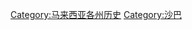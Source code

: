 {{commons category|History of Sabah}}

[[Category:马来西亚各州历史|Category:马来西亚各州历史]]
[[Category:沙巴|Category:沙巴]]